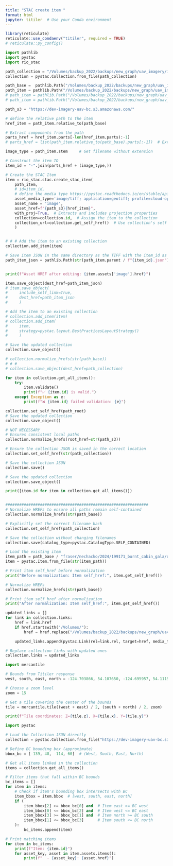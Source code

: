 ```yaml
---
title: "STAC create item "
format: html
jupyter: titiler  # Use your Conda environment
---
```


```r
library(reticulate)
reticulate::use_condaenv("titiler", required = TRUE)
# reticulate::py_config()

```


```python
import pathlib
import pystac
import rio_stac

```


```python
path_collection = "/Volumes/backup_2022/backups/new_graph/uav_imagery/imagery_uav_bc/imagery_uav_bc.json"
collection = pystac.Collection.from_file(path_collection)

path_base =  pathlib.Path("/Volumes/backup_2022/backups/new_graph/uav_imagery/imagery_uav_bc/")
path_item = pathlib.Path("/Volumes/backup_2022/backups/new_graph/uav_imagery/imagery_uav_bc/fraser/nechacko/2024/199171_burnt_cabin_gala/odm_orthophoto/odm_orthophoto.tif")
# path_item = pathlib.Path("/Volumes/backup_2022/backups/new_graph/uav_imagery/imagery_uav_bc/fraser/nechacko/2024/199171_burnt_cabin_gala/odm_dem/dtm.tif")
# path_item = pathlib.Path("/Volumes/backup_2022/backups/new_graph/uav_imagery/imagery_uav_bc/fraser/nechacko/2024/199171_burnt_cabin_gala/odm_dem/dsm.tif")

path_s3 = "https://dev-imagery-uav-bc.s3.amazonaws.com/"

# define the relative path to the item
href_item = path_item.relative_to(path_base)

# Extract components from the path
parts_href = href_item.parts[-len(href_item.parts):-1]
# parts_href = list(path_item.relative_to(path_base).parts[:-1])  # Extract parts of the path

image_type = path_item.stem     # Get filename without extension

# Construct the item ID
item_id = "-".join(parts_href + (image_type,))

# Create the STAC Item
item = rio_stac.stac.create_stac_item(
    path_item, 
    # id=item_id,
    # define the media type https://pystac.readthedocs.io/en/stable/api/media_type.html
    asset_media_type='image/tiff; application=geotiff; profile=cloud-optimized',
    asset_name = 'image',
    asset_href=f"{path_s3}{href_item}",
    with_proj=True,  # Extracts and includes projection properties
    collection=collection.id,  # Assign the item to the collection
    collection_url=collection.get_self_href()  # Use collection's self href
    )


# # # Add the item to an existing collection
collection.add_item(item)

# Save item JSON in the same directory as the TIFF with the item_id as the json name
path_item_json = pathlib.Path(str(path_item.parent / f"{item_id}.json"))


print(f"Asset HREF after editing: {item.assets['image'].href}")

item.save_object(dest_href=path_item_json)
# item.save_object(
#     include_self_link=True,
#     dest_href=path_item_json
#     )

# Add the item to an existing collection
# collection.add_item(item)
# collection.add_item(
#     item,
#     strategy=pystac.layout.BestPracticesLayoutStrategy()
#     )

# Save the updated collection
collection.save_object()

# collection.normalize_hrefs(str(path_base))
# # #
# collection.save_object(dest_href=path_collection)

```

```python


for item in collection.get_all_items():
    try:
        item.validate()
        print(f"✅ {item.id} is valid.")
    except Exception as e:
        print(f"❌ {item.id} failed validation: {e}")

```


```python
collection.set_self_href(path_root)
# Save the updated collection
collection.save_object()

```








```python
# NOT NECESSARY
# Ensures consistent local paths
collection.normalize_hrefs(root_href=str(path_s3))  

# Ensure the collection JSON is saved in the correct location
collection.set_self_href(str(path_collection))

# Save the collection JSON
collection.save()

# Save the updated collection
collection.save_object()

print([item.id for item in collection.get_all_items()])


##############################################################
# Normalize HREFs to ensure all paths remain self-contained
collection.normalize_hrefs(str(path_base))

# Explicitly set the correct filename back
collection.set_self_href(path_collection)

# Save the collection without changing filenames
collection.save(catalog_type=pystac.CatalogType.SELF_CONTAINED)

```

```python
# Load the existing item
item_path = path_base / "fraser/nechacko/2024/199171_burnt_cabin_gala/odm_orthophoto/fraser-nechacko-2024-199171_burnt_cabin_gala-odm_orthophoto-odm_orthophoto.json"
item = pystac.Item.from_file(str(item_path))

# Print item self_href before normalization
print("Before normalization: Item self_href:", item.get_self_href())

# Normalize HREFs
collection.normalize_hrefs(str(path_base))

# Print item self_href after normalization
print("After normalization: Item self_href:", item.get_self_href())

```


```python
updated_links = []
for link in collection.links:
    href = link.href
    if href.startswith("/Volumes/"):
        href = href.replace("/Volumes/backup_2022/backups/new_graph/uav_imagery/imagery_uav_bc/", f"{path_self}")

    updated_links.append(pystac.Link(rel=link.rel, target=href, media_type=link.media_type))

# Replace collection links with updated ones
collection.links = updated_links

```


```python
import mercantile

# Bounds from Titiler response
west, south, east, north = -124.703866, 54.107650, -124.695957, 54.111509

# Choose a zoom level
zoom = 15

# Get a tile covering the center of the bounds
tile = mercantile.tile((west + east) / 2, (south + north) / 2, zoom)

print(f"Tile coordinates: Z={tile.z}, X={tile.x}, Y={tile.y}")
```

```python
import pystac

# Load the Collection JSON directly
collection = pystac.Collection.from_file("https://dev-imagery-uav-bc.s3.amazonaws.com/imagery_uav_bc.json")

# Define BC bounding box (approximate)
bbox_bc = [-139, 48, -114, 60]  # (West, South, East, North)

# Get all items linked in the collection
items = collection.get_all_items()

# Filter items that fall within BC bounds
bc_items = []
for item in items:
    # Check if item's bounding box intersects with BC
    item_bbox = item.bbox  # [west, south, east, north]
    if (
        item_bbox[2] >= bbox_bc[0] and  # Item east >= BC west
        item_bbox[0] <= bbox_bc[2] and  # Item west <= BC east
        item_bbox[3] >= bbox_bc[1] and  # Item north >= BC south
        item_bbox[1] <= bbox_bc[3]      # Item south <= BC north
    ):
        bc_items.append(item)

# Print matching items
for item in bc_items:
    print(f"Item: {item.id}")
    for asset_key, asset in item.assets.items():
        print(f"  - {asset_key}: {asset.href}")


```

